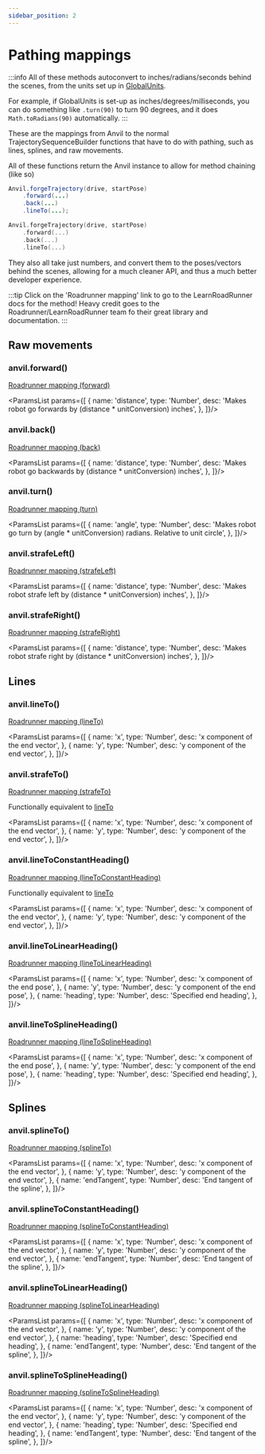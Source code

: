 ```yaml
---
sidebar_position: 2
---
```



# Pathing mappings

:::info
All of these methods autoconvert to inches/radians/seconds behind the scenes, from the units set up
in [GlobalUnits](../util/global-units).

For example, if GlobalUnits is set-up as inches/degrees/milliseconds, you can do something like
`.turn(90)` to turn 90 degrees, and it does `Math.toRadians(90)` automatically.
:::

These are the mappings from Anvil to the normal TrajectorySequenceBuilder functions that have to do
with pathing, such as lines, splines, and raw movements.

All of these functions return the Anvil instance to allow for method chaining (like so)

<Tabs groupId="programming-language">
<TabItem value="java" label="Java">

  ```java
  Anvil.forgeTrajectory(drive, startPose)
      .forward(...)
      .back(...)
      .lineTo(...);
  ```

</TabItem>
<TabItem value="kt" label="Kotlin">

  ```kotlin
  Anvil.forgeTrajectory(drive, startPose)
      .forward(...)
      .back(...)
      .lineTo(...)
  ```

</TabItem>
</Tabs>

They also all take just numbers, and convert them to the poses/vectors behind the scenes, allowing
for a much cleaner API, and thus a much better developer experience.

:::tip
Click on the 'Roadrunner mapping' link to go to the LearnRoadRunner docs for the method! Heavy credit
goes to the Roadrunner/LearnRoadRunner team fo their great library and documentation.
:::

## Raw movements

### anvil.forward()

[Roadrunner mapping (forward)](https://learnroadrunner.com/trajectorybuilder-functions.html#forward-distance-double)

<ParamsList params={[
  {
    name: 'distance',
    type: 'Number',
    desc: 'Makes robot go forwards by (distance * unitConversion) inches',
  },
]}/>

### anvil.back()

[Roadrunner mapping (back)](https://learnroadrunner.com/trajectorybuilder-functions.html#back-distance-double)

<ParamsList params={[
  {
    name: 'distance',
    type: 'Number',
    desc: 'Makes robot go backwards by (distance * unitConversion) inches',
  },
]}/>

### anvil.turn()

[Roadrunner mapping (turn)](https://learnroadrunner.com/trajectory-sequence.html#turn-radians)

<ParamsList params={[
  {
    name: 'angle',
    type: 'Number',
    desc: 'Makes robot go turn by (angle * unitConversion) radians. Relative to unit circle',
  },
]}/>

### anvil.strafeLeft()

[Roadrunner mapping (strafeLeft)](https://learnroadrunner.com/trajectorybuilder-functions.html#strafeleft-distance-double)

<ParamsList params={[
  {
    name: 'distance',
    type: 'Number',
    desc: 'Makes robot strafe left by (distance * unitConversion) inches',
  },
]}/>

### anvil.strafeRight()

[Roadrunner mapping (strafeRight)](https://learnroadrunner.com/trajectorybuilder-functions.html#straferight-distance-double)

<ParamsList params={[
  {
    name: 'distance',
    type: 'Number',
    desc: 'Makes robot strafe right by (distance * unitConversion) inches',
  },
]}/>

## Lines

### anvil.lineTo()

[Roadrunner mapping (lineTo)](https://learnroadrunner.com/trajectorybuilder-functions.html#lineto-endposition-vector2d)

<ParamsList params={[
  {
    name: 'x',
    type: 'Number',
    desc: 'x component of the end vector',
  },
  {
    name: 'y',
    type: 'Number',
    desc: 'y component of the end vector',
  },
]}/>

### anvil.strafeTo()

[Roadrunner mapping (strafeTo)](https://learnroadrunner.com/trajectorybuilder-functions.html#strafeto-endposition-vector2d)

Functionally equivalent to [lineTo](#anvillineto)

<ParamsList params={[
  {
    name: 'x',
    type: 'Number',
    desc: 'x component of the end vector',
  },
  {
    name: 'y',
    type: 'Number',
    desc: 'y component of the end vector',
  },
]}/>

### anvil.lineToConstantHeading()

[Roadrunner mapping (lineToConstantHeading)](https://learnroadrunner.com/trajectorybuilder-functions.html#linetoconstantheading-endposition-vector2d)

Functionally equivalent to [lineTo](#anvillineto)

<ParamsList params={[
  {
    name: 'x',
    type: 'Number',
    desc: 'x component of the end vector',
  },
  {
    name: 'y',
    type: 'Number',
    desc: 'y component of the end vector',
  },
]}/>

### anvil.lineToLinearHeading()

[Roadrunner mapping (lineToLinearHeading)](https://learnroadrunner.com/trajectorybuilder-functions.html#linetolinearheading-endpose-pose2d)

<ParamsList params={[
  {
    name: 'x',
    type: 'Number',
    desc: 'x component of the end pose',
  },
  {
    name: 'y',
    type: 'Number',
    desc: 'y component of the end pose',
  },
  {
    name: 'heading',
    type: 'Number',
    desc: 'Specified end heading',
  },
]}/>

### anvil.lineToSplineHeading()

[Roadrunner mapping (lineToSplineHeading)](https://learnroadrunner.com/trajectorybuilder-functions.html#linetosplineheading-endpose-pose2d)

<ParamsList params={[
  {
    name: 'x',
    type: 'Number',
    desc: 'x component of the end pose',
  },
  {
    name: 'y',
    type: 'Number',
    desc: 'y component of the end pose',
  },
  {
    name: 'heading',
    type: 'Number',
    desc: 'Specified end heading',
  },
]}/>

## Splines

### anvil.splineTo()

[Roadrunner mapping (splineTo)](https://learnroadrunner.com/trajectorybuilder-functions.html#splineto-endposition-vector2d-endtangent-double)

<ParamsList params={[
  {
    name: 'x',
    type: 'Number',
    desc: 'x component of the end vector',
  },
  {
    name: 'y',
    type: 'Number',
    desc: 'y component of the end vector',
  },
  {
    name: 'endTangent',
    type: 'Number',
    desc: 'End tangent of the spline',
  },
]}/>

### anvil.splineToConstantHeading()

[Roadrunner mapping (splineToConstantHeading)](https://learnroadrunner.com/trajectorybuilder-functions.html#splinetoconstantheading-endposition-vector2d-endtangent-double)

<ParamsList params={[
  {
    name: 'x',
    type: 'Number',
    desc: 'x component of the end vector',
  },
  {
    name: 'y',
    type: 'Number',
    desc: 'y component of the end vector',
  },
  {
    name: 'endTangent',
    type: 'Number',
    desc: 'End tangent of the spline',
  },
]}/>

### anvil.splineToLinearHeading()

[Roadrunner mapping (splineToLinearHeading)](https://learnroadrunner.com/trajectorybuilder-functions.html#splinetolinearheading-endpose-pose2d-endtangent-double)

<ParamsList params={[
  {
    name: 'x',
    type: 'Number',
    desc: 'x component of the end vector',
  },
  {
    name: 'y',
    type: 'Number',
    desc: 'y component of the end vector',
  },
  {
    name: 'heading',
    type: 'Number',
    desc: 'Specified end heading',
  },
  {
    name: 'endTangent',
    type: 'Number',
    desc: 'End tangent of the spline',
  },
]}/>

### anvil.splineToSplineHeading()

[Roadrunner mapping (splineToSplineHeading)](https://learnroadrunner.com/trajectorybuilder-functions.html#splinetosplineheading-endpose-pose2d-endtangent-double)

<ParamsList params={[
  {
    name: 'x',
    type: 'Number',
    desc: 'x component of the end vector',
  },
  {
    name: 'y',
    type: 'Number',
    desc: 'y component of the end vector',
  },
  {
    name: 'heading',
    type: 'Number',
    desc: 'Specified end heading',
  },
  {
    name: 'endTangent',
    type: 'Number',
    desc: 'End tangent of the spline',
  },
]}/>
